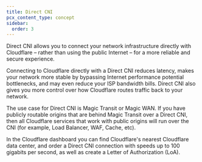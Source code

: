 ```yaml
---
title: Direct CNI
pcx_content_type: concept
sidebar:
  order: 3
---
```


Direct CNI allows you to connect your network infrastructure directly with Cloudflare – rather than using the public Internet – for a more reliable and secure experience.

Connecting to Cloudflare directly with a Direct CNI reduces latency, makes your network more stable by bypassing Internet performance potential bottlenecks, and may even reduce your ISP bandwidth bills. Direct CNI also gives you more control over how Cloudflare routes traffic back to your network.

The use case for Direct CNI is Magic Transit or Magic WAN. If you have publicly routable origins that are behind Magic Transit over a Direct CNI, then all Cloudflare services that work with public origins will run over the CNI (for example, Load Balancer, WAF, Cache, etc).

In the Cloudflare dashboard you can find Cloudflare's nearest Cloudflare data center, and order a Direct CNI connection with speeds up to 100 gigabits per second, as well as create a Letter of Authorization (LoA).
